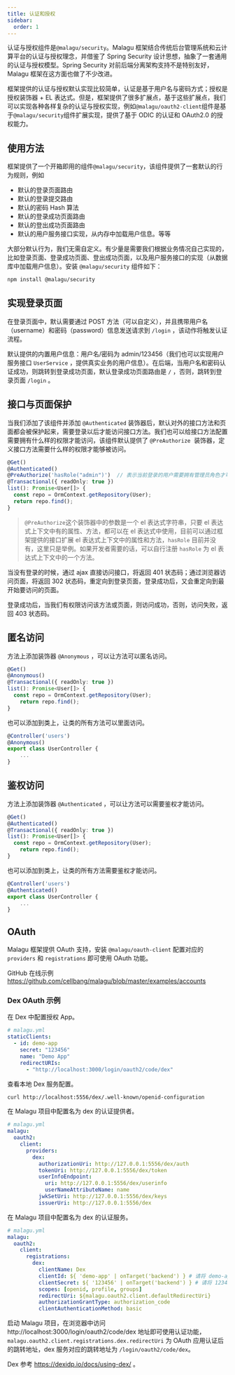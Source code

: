 ```yaml
---
title: 认证和授权
sidebar:
  order: 1
---
```


认证与授权组件是`@malagu/security`。Malagu 框架结合传统后台管理系统和云计算平台的认证与授权理念，并借鉴了 Spring Security 设计思想，抽象了一套通用的认证与授权模型。Spring Security 对前后端分离架构支持不是特别友好，Malagu 框架在这方面也做了不少改进。

框架提供的认证与授权默认实现比较简单，认证是基于用户名与密码方式；授权是授权装饰器 + EL 表达式。但是，框架提供了很多扩展点，基于这些扩展点，我们可以实现各种各样复杂的认证与授权实现，例如`@malagu/oauth2-client`组件是基于`@malagu/security`组件扩展实现，提供了基于 ODIC 的认证和 OAuth2.0 的授权能力。

## 使用方法

框架提供了一个开箱即用的组件`@malagu/security`，该组件提供了一套默认的行为规则，例如

- 默认的登录页面路由
- 默认的登录提交路由
- 默认的密码 Hash 算法
- 默认的登录成功页面路由
- 默认的登出成功页面路由
- 默认的用户服务接口实现，从内存中加载用户信息。等等

大部分默认行为，我们无需自定义。有少量是需要我们根据业务情况自己实现的，比如登录页面、登录成功页面、登出成功页面，以及用户服务接口的实现（从数据库中加载用户信息）。安装 `@malagu/security` 组件如下：

```bash
npm install @malagu/security
```

## 实现登录页面

在登录页面中，默认需要通过 POST 方法（可以自定义），并且携带用户名（username）和密码（password）信息发送请求到 `/login` ，该动作将触发认证流程。

默认提供的内置用户信息：用户名/密码为 admin/123456（我们也可以实现用户服务接口 `UserService` ，提供真实业务的用户信息）。在后端，当用户名和密码认证成功，则跳转到登录成功页面，默认登录成功页面路由是 `/` ，否则，跳转到登录页面 `/login` 。

## 接口与页面保护

当我们添加了该组件并添加 `@Authenticated` 装饰器后，默认对外的接口方法和页面都会被保护起来，需要登录以后才能访问接口方法。我们也可以给接口方法配置需要拥有什么样的权限才能访问，该组件默认提供了 `@PreAuthorize`  装饰器，定义接口方法需要什么样的权限才能够被访问。

```typescript
@Get()
@Authenticated()
@PreAuthorize('hasRole("admin")')  // 表示当前登录的用户需要拥有管理员角色才可访问
@Transactional({ readOnly: true })
list(): Promise<User[]> {
  const repo = OrmContext.getRepository(User);
  return repo.find();
}
```

> `@PreAuthorize`这个装饰器中的参数是一个 el 表达式字符串，只要 el 表达式上下文中有的属性、方法，都可以在 el 表达式中使用，目前可以通过框架提供的接口扩展 el 表达式上下文中的属性和方法，`hasRole` 目前并没有，这里只是举例。如果开发者需要的话，可以自行注册 `hasRole` 为 el 表达式上下文中的一个方法。

当没有登录的时候，通过 ajax 直接访问接口，将返回 401 状态码；通过浏览器访问页面，将返回 302 状态码，重定向到登录页面，登录成功后，又会重定向到最开始要访问的页面。

登录成功后，当我们有权限访问该方法或页面，则访问成功，否则，访问失败，返回 403 状态码。

## 匿名访问

方法上添加装饰器 `@Anonymous` ，可以让方法可以匿名访问。

```typescript
@Get()
@Anonymous()
@Transactional({ readOnly: true })
list(): Promise<User[]> {
  const repo = OrmContext.getRepository(User);
	return repo.find();
}
```

也可以添加到类上，让类的所有方法可以里面访问。

```typescript
@Controller('users')
@Anonymous()
export class UserController {
	...
}
```

## 鉴权访问

方法上添加装饰器 `@Authenticated` ，可以让方法可以需要鉴权才能访问。

```typescript
@Get()
@Authenticated()
@Transactional({ readOnly: true })
list(): Promise<User[]> {
  const repo = OrmContext.getRepository(User);
	return repo.find();
}
```

也可以添加到类上，让类的所有方法需要鉴权才能访问。

```typescript
@Controller('users')
@Authenticated()
export class UserController {
	...
}
```

## OAuth

Malagu 框架提供 OAuth 支持，安装 `@malagu/oauth-client` 配置对应的 `providers` 和 `registrations` 即可使用 OAuth 功能。

GitHub 在线示例 https://github.com/cellbang/malagu/blob/master/examples/accounts

### Dex OAuth 示例

在 Dex 中配置授权 App。

```yml
# malagu.yml
staticClients:
  - id: demo-app
    secret: "123456"
    name: "Demo App"
    redirectURIs:
      - "http://localhost:3000/login/oauth2/code/dex"
```

查看本地 Dex 服务配置。

```bash
curl http://localhost:5556/dex/.well-known/openid-configuration
```

在 Malagu 项目中配置名为 dex 的认证提供者。

```yml
# malagu.yml
malagu:
  oauth2:
    client:
      providers:
        dex:
          authorizationUri: http://127.0.0.1:5556/dex/auth
          tokenUri: http://127.0.0.1:5556/dex/token
          userInfoEndpoint:
            uri: http://127.0.0.1:5556/dex/userinfo
            userNameAttributeName: name
          jwkSetUri: http://127.0.0.1:5556/dex/keys
          issuerUri: http://127.0.0.1:5556/dex
```

在 Malagu 项目中配置名为 dex 的认证服务。

```yml
# malagu.yml
malagu:
  oauth2:
    client:
      registrations:
        dex:
          clientName: Dex
          clientId: ${ 'demo-app' | onTarget('backend') } # 请将 demo-app 替换为对应的 clientId
          clientSecret: ${ '123456' | onTarget('backend') } # 请将 123456 替换为对应的 clientSecret
          scopes: [openid, profile, groups]
          redirectUri: ${malagu.oauth2.client.defaultRedirectUri}
          authorizationGrantType: authorization_code
          clientAuthenticationMethod: basic
```

启动 Malagu 项目，在浏览器中访问 http://localhost:3000/login/oauth2/code/dex 地址即可使用认证功能，`malagu.oauth2.client.registrations.dex.redirectUri` 为 OAuth 应用认证后的跳转地址，dex 服务对应的跳转地址为 `/login/oauth2/code/dex`。

Dex 参考 https://dexidp.io/docs/using-dex/ 。
